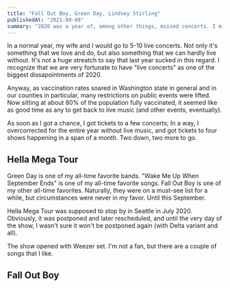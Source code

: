 ```yaml
---
title: "Fall Out Boy, Green Day, Lindsey Stirling"
publishedAt: "2021-09-08"
summary: "2020 was a year of, among other things, missed concerts. I missed live music so much that as soon as I got a chance to go to concerts again, I went nuts."
---
```


In a normal year, my wife and I would go to 5-10 live concerts. Not only it's something that we love and do, but also something that we can hardly live without. It's not a huge streatch to say that last year sucked in this regard. I recognize that we are very fortunate to have "live concerts" as one of the biggest dissapointments of 2020. 

Anyway, as vaccination rates soared in Washington state in general and in our counties in particular, many restrictions on public events were lifted. Now sitting at about 80% of the population fully vaccinated, it seemed like as good time as any to get back to live music (and other events, eventually).

As soon as I got a chance, I got tickets to a few concerts; In a way, I overcorrected for the entire year without live music, and got tickets to four shows happening in a span of a month. Two down, two more to go.

## Hella Mega Tour

Green Day is one of my all-time favorite bands. "Wake Me Up When September Ends" is one of my all-time favorite songs. Fall Out Boy is one of my other all-time favorites. Naturally, they were on a must-see list for a while, but circumstances were never in my favor. Until this September.

Hella Mega Tour was supposed to stop by in Seattle in July 2020. Obviously, it was postponed and later rescheduled, and until the very day of the show, I wasn't sure it won't be postponed again (with Delta variant and all). 

The show opened with Weezer set. I'm not a fan, but there are a couple of songs that I like. 

<ImageWithAlt alt="Weezer" path="concerts-sep21/concerts0001.jpeg" width='2899' height='1839' caption="Pork and beans" />

<ImageWithAlt alt="Weezer" path="concerts-sep21/concerts0004.jpeg" width='2899' height='1839' caption="Island in the sun"/>

<ImageWithAlt alt="Weezer" path="concerts-sep21/concerts0006.jpeg" width='2899' height='1839' caption="Africa"/>

<ImageWithAlt alt="Weezer" path="concerts-sep21/concerts0007.jpeg" width='2899' height='1839' />

## Fall Out Boy

<ImageWithAlt alt="Fall Out Boy" path="concerts-sep21/concerts0021.jpeg" width='2899' height='1839' />

<ImageWithAlt alt="Fall Out Boy" path="concerts-sep21/concerts0019.jpeg" width='2899' height='1839' />
<ImageWithAlt alt="Fall Out Boy" path="concerts-sep21/concerts0023.jpeg" width='2899' height='1839' />
<ImageWithAlt alt="Fall Out Boy" path="concerts-sep21/concerts0024.jpeg" width='2899' height='1839' />
<ImageWithAlt alt="Fall Out Boy" path="concerts-sep21/concerts0026.jpeg" width='2899' height='1839' />
